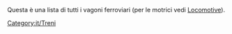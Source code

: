 Questa è una lista di tutti i vagoni ferroviari (per le motrici vedi [[Category/it/Locomotive|Locomotive]]).

[[Category:it/Treni]]